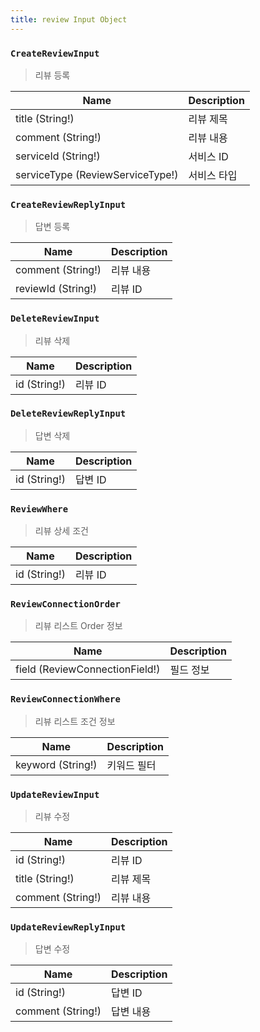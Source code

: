 ```yaml
---
title: review Input Object
---
```




### `CreateReviewInput`
> 리뷰 등록 

| Name | Description |
| -------- | -------- | 
| title (String!)  | 리뷰 제목  | 
| comment (String!) | 리뷰 내용 
| serviceId (String!) | 서비스 ID
| serviceType  (<Link to="/enum/review/#ReviewServiceType">ReviewServiceType!</Link>) | 서비스 타입

### `CreateReviewReplyInput`
> 답변 등록 

| Name | Description |
| -------- | -------- | 
| comment (String!) | 리뷰 내용 
| reviewId (String!) | 리뷰 ID

### `DeleteReviewInput`
> 리뷰 삭제

| Name | Description |
| -------- | -------- | 
| id (String!) | 리뷰 ID

### `DeleteReviewReplyInput`
> 답변 삭제

| Name | Description |
| -------- | -------- | 
| id (String!) | 답변 ID


### `ReviewWhere`
> 리뷰 상세 조건 

| Name | Description |
| -------- | -------- | 
| id (String!) | 리뷰 ID

### `ReviewConnectionOrder`
> 리뷰 리스트 Order 정보

| Name | Description |
| -------- | -------- | 
| field (<Link to="/enum/review/#ReviewConnectionField">ReviewConnectionField</Link>!)  | 필드 정보 | 


### `ReviewConnectionWhere`
> 리뷰 리스트 조건 정보

| Name | Description |
| -------- | -------- | 
| keyword (String!)  | 키워드 필터 | 


### `UpdateReviewInput`
> 리뷰 수정 

| Name | Description |
| -------- | -------- | 
| id (String!) | 리뷰 ID
| title (String!)  | 리뷰 제목  | 
| comment (String!) | 리뷰 내용 

### `UpdateReviewReplyInput`
> 답변 수정

| Name | Description |
| -------- | -------- | 
| id (String!) | 답변 ID
| comment (String!) | 답변 내용 
